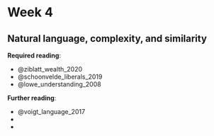 # Week 4

## Natural language, complexity, and similarity

**Required reading**:

- @ziblatt_wealth_2020
- @schoonvelde_liberals_2019
- @lowe_understanding_2008

**Further reading**:

- @voigt_language_2017
- 
- 